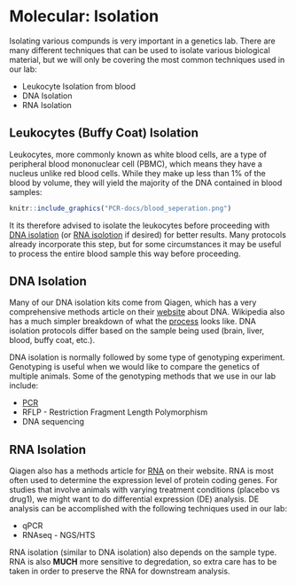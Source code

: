 # Molecular: Isolation

Isolating various compunds is very important in a genetics lab.  There are many different techniques that
can be used to isolate various biological material, but we will only be covering the most common
techniques used in our lab:

* Leukocyte Isolation from blood
* DNA Isolation 
* RNA Isolation 

## Leukocytes (Buffy Coat) Isolation {#leukocyte_isolation}

Leukocytes, more commonly known as white blood cells, are a type of peripheral blood mononuclear cell (PBMC), which means they have a nucleus unlike red blood cells.  While they make up less than 1% of the blood by volume, they will yield the majority of the DNA contained in blood samples:

```r
knitr::include_graphics("PCR-docs/blood_seperation.png") 
```

It its therefore advised to isolate the leukocytes before proceeding with [DNA isolation](#dna_isolation) (or [RNA isolotion](#rna_isolation) if desired) for better results.  Many protocols already incorporate this step, but for some circumstances it may be useful to process the entire blood sample this way before proceeding.  

## DNA Isolation {#dna_isolation}

Many of our DNA isolation kits come from Qiagen, which has a very comprehensive methods article on their [website](https://www.qiagen.com/us/resources/molecular-biology-methods/dna/) about DNA.  Wikipedia also has a much simpler breakdown of what the [process](https://en.wikipedia.org/wiki/DNA_extraction) looks like.  DNA isolation protocols differ based on the sample being used (brain, liver, blood, buffy coat, etc.).  

DNA isolation is normally followed by some type of genotyping experiment.  Genotyping is useful when
we would like to compare the genetics of multiple animals.  Some of the genotyping methods that we
use in our lab include:

* [PCR](#pcr_protocol)
* RFLP - Restriction Fragment Length Polymorphism
* DNA sequencing

## RNA Isolation {#rna_isolation}

Qiagen also has a methods article for [RNA](https://www.qiagen.com/us/resources/molecular-biology-methods/rna/) on their website.  RNA is most often used to determine the expression level of protein coding genes.  For studies that involve animals with varying treatment conditions (placebo vs drug1), we might want to do differential expression (DE) analysis.  DE analysis can be accomplished with the following techniques used in our lab:

* qPCR
* RNAseq - NGS/HTS

RNA isolation (similar to DNA isolation) also depends on the sample type.  RNA is also __MUCH__ more sensitive to degredation, so extra care has to be taken in order to preserve the RNA for downstream analysis.
